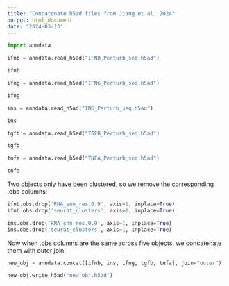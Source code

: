 ```yaml
---
title: "Concatenate h5ad files from Jiang et al. 2024"
output: html_document
date: "2024-03-13"
---
```


```python
import anndata

ifnb = anndata.read_h5ad("IFNB_Perturb_seq.h5ad")

ifnb
```

```python
ifng = anndata.read_h5ad("IFNG_Perturb_seq.h5ad")

ifng
```

```python
ins = anndata.read_h5ad("INS_Perturb_seq.h5ad")

ins
```

```python
tgfb = anndata.read_h5ad("TGFB_Perturb_seq.h5ad")

tgfb
```

```python
tnfa = anndata.read_h5ad("TNFA_Perturb_seq.h5ad")

tnfa
```
Two objects only have been clustered, so we remove the corresponding .obs columns:

```python
ifnb.obs.drop('RNA_snn_res.0.9', axis=1, inplace=True)
ifnb.obs.drop('seurat_clusters', axis=1, inplace=True)
```

```python
ins.obs.drop('RNA_snn_res.0.9', axis=1, inplace=True)
ins.obs.drop('seurat_clusters', axis=1, inplace=True)
```

Now when .obs columns are the same across five objects, we concatenate them
with outer join:

```python
new_obj = anndata.concat([ifnb, ins, ifng, tgfb, tnfa], join="outer")

new_obj.write_h5ad("new_obj.h5ad")
```
